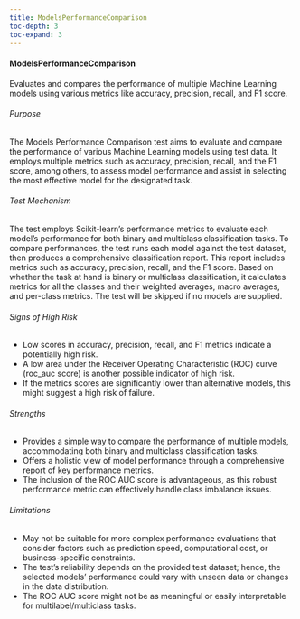 ```yaml
---
title: ModelsPerformanceComparison
toc-depth: 3
toc-expand: 3
---
```






 
#### ModelsPerformanceComparison

Evaluates and compares the performance of multiple Machine Learning models using various metrics like accuracy,
precision, recall, and F1 score.

###### Purpose

The Models Performance Comparison test aims to evaluate and compare the performance of various Machine Learning
models using test data. It employs multiple metrics such as accuracy, precision, recall, and the F1 score, among
others, to assess model performance and assist in selecting the most effective model for the designated task.

###### Test Mechanism

The test employs Scikit-learn’s performance metrics to evaluate each model's performance for both binary and
multiclass classification tasks. To compare performances, the test runs each model against the test dataset, then
produces a comprehensive classification report. This report includes metrics such as accuracy, precision, recall,
and the F1 score. Based on whether the task at hand is binary or multiclass classification, it calculates metrics
for all the classes and their weighted averages, macro averages, and per-class metrics. The test will be skipped if
no models are supplied.

###### Signs of High Risk

- Low scores in accuracy, precision, recall, and F1 metrics indicate a potentially high risk.
- A low area under the Receiver Operating Characteristic (ROC) curve (roc_auc score) is another possible indicator
of high risk.
- If the metrics scores are significantly lower than alternative models, this might suggest a high risk of failure.

###### Strengths

- Provides a simple way to compare the performance of multiple models, accommodating both binary and multiclass
classification tasks.
- Offers a holistic view of model performance through a comprehensive report of key performance metrics.
- The inclusion of the ROC AUC score is advantageous, as this robust performance metric can effectively handle
class imbalance issues.

###### Limitations

- May not be suitable for more complex performance evaluations that consider factors such as prediction speed,
computational cost, or business-specific constraints.
- The test's reliability depends on the provided test dataset; hence, the selected models' performance could vary
with unseen data or changes in the data distribution.
- The ROC AUC score might not be as meaningful or easily interpretable for multilabel/multiclass tasks.




 